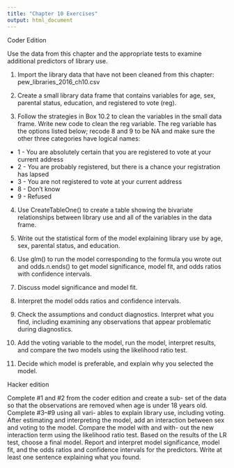 ```yaml
---
title: "Chapter 10 Exercises"
output: html_document
---
```


Coder Edition

Use the data from this chapter and the appropriate tests to
examine additional predictors of library use.

1. Import the library data that have not been cleaned from this chapter: pew_libraries_2016_ch10.csv

2. Create a small library data frame that contains variables for age, sex, parental status, education, and registered to vote (reg).

3. Follow the strategies in Box 10.2 to clean the variables in the small data frame. Write new code to clean the reg variable. The reg variable has the options listed below; recode 8 and 9 to be NA and make sure the other three categories have logical names:
* 1 - You are absolutely certain that you are registered to vote at your current address
* 2 - You are probably registered, but there is a chance your registration has lapsed
* 3 - You are not registered to vote at your current address
* 8 - Don’t know
* 9 - Refused

4. Use CreateTableOne() to create a table showing the bivariate relationships between library use and all of the variables in the data frame.

5. Write out the statistical form of the model explaining library use by age, sex, parental status, and education.

6. Use glm() to run the model corresponding to the formula you wrote out and odds.n.ends() to get model significance, model fit, and odds ratios with confidence intervals.

7. Discuss model significance and model fit.

8. Interpret the model odds ratios and confidence intervals.

9. Check the assumptions and conduct diagnostics. Interpret what you find, including examining any observations that appear problematic during diagnostics.

10. Add the voting variable to the model, run the model, interpret results, and compare the two models using the likelihood ratio test.

11. Decide which model is preferable, and explain why you selected the model.

Hacker edition

Complete #1 and #2 from the coder edition and create a sub- set of the data so that the observations are removed when age is under 18 years old. Complete #3–#9 using all vari- ables to explain library use, including voting. After estimating and interpreting the model, add an interaction between sex and voting to the model. Compare the model with and with- out the new interaction term using the likelihood ratio test. Based on the results of the LR test, choose a final model. Report and interpret model significance, model fit, and the odds ratios and confidence intervals for the predictors. Write at least one sentence explaining what you found.



